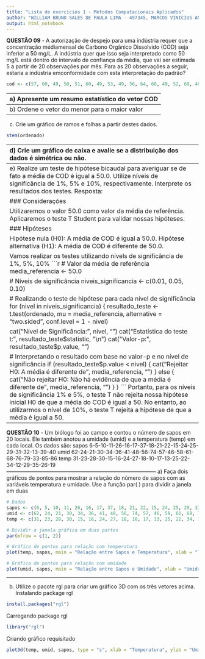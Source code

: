 ```yaml
---
title: "Lista de exercícios 1 - Métodos Computacionais Aplicados"
author: "WILLIAM BRUNO SALES DE PAULA LIMA - 497345, MARCOS VINICIUS ANDRADE DE SOUSA - 496788"
output: html_notebook
---
```


**QUESTÃO 09** - A autorização de despejo para uma indústria requer que a concentração médiamensal de Carbono Orgânico Dissolvido (COD) seja inferior a 50 mg/L. A indústria quer que isso seja interpretado como 50 mg/L está dentro do intervalo de confiança da média, que vai ser estimada 5 a partir de 20 observações por mês. Para as 20 observações a seguir, estaria a indústria emconformidade com esta interpretação do padrão?
```r
cod <- c(57, 60, 49, 50, 51, 60, 49, 53, 49, 56, 64, 60, 49, 52, 69, 40, 44, 38, 53, 66)
```
------------------------------------------------------------------------------------
a) Apresente um resumo estatístico do vetor COD
```r
summary(cod)
```
Utilizando a função *summary*, podemos observar o valor mínimo, valor do primeiro quantil, mediana, média, valor do terceiro quantil e valor máximo, respectivamente.
------------------------------------------------------------------------------------
b) Ordene o vetor do menor para o maior valor
```r
ordenado <- sort(cod)
print(ordenado)
```
------------------------------------------------------------------------------------
c) Crie um gráfico de ramos e folhas a partir destes dados.
```r
stem(ordenado)
```
------------------------------------------------------------------------------------
d) Crie um gráfico de caixa e avalie se a distribuição dos dados é simétrica ou não.
```r
boxplot(ordenado, main="Boxplot de dados")
```
Resposta: Não é uma distribuição simétrica, pois percebemos que o traço mais escuro, que representa a mediana, e os dados estão mais concentrados após a mediana dos mesmos. Portanto, não é uma distribuição simétrica.
------------------------------------------------------------------------------------
e) Realize um teste de hipótese bicaudal para averiguar se de fato a média de COD é igual a 50.0. Utilize níveis de significância de 1%, 5% e 10%, respectivamente. Interprete os resultados dos testes.
Resposta: 

### Considerações

Utilizaremos o valor 50.0 como valor da média de referência. Aplicaremos o teste T Student para validar nossas hipóteses.

### Hipóteses

Hipótese nula (H0): A média de COD é igual a 50.0.
Hipótese alternativa (H1): A média de COD é diferente de 50.0.

Vamos realizar os testes utilizando nívels de significância de 1%, 5%, 10%
```r
# Valor da média de referência
media_referencia <- 50.0

# Níveis de significância
niveis_significancia <- c(0.01, 0.05, 0.10)

# Realizando o teste de hipótese para cada nível de significância
for (nivel in niveis_significancia) {
  resultado_teste <- t.test(ordenado, mu = media_referencia, alternative = "two.sided", conf.level = 1 - nivel)
  
  cat("Nível de Significância:", nivel, "\n")
  cat("Estatística do teste t:", resultado_teste$statistic, "\n")
  cat("Valor-p:", resultado_teste$p.value, "\n")
  
  # Interpretando o resultado com base no valor-p e no nível de significância
  if (resultado_teste$p.value < nivel) {
    cat("Rejeitar H0: A média é diferente de", media_referencia, "\n\n")
  } else {
    cat("Não rejeitar H0: Não há evidência de que a média é diferente de", media_referencia, "\n\n")
  }
}
```
Portanto, para os níveis de significância 1% e 5%, o teste T não rejeita nossa hipótese inicial H0 de que a média do COD é igual a 50. No entanto, ao utilizarmos o nível de 10%, o teste T rejeita a hipótese de que a média é igual a 50.
------------------------------------------------------------------------------------
**QUESTÃO 10** - Um biólogo foi ao campo e contou o número de sapos em 20 locais. Ele também anotou a umidade (umid) e a temperatura (temp) em cada local. 
Os dados são:
sapos 6-5-10-11-26-16-17-37-18-21-22-15-24-25-29-31-32-13-39-40 
umid 62-24-21-30-34-36-41-48-56-74-57-46-58-61-68-76-79-33-85-86 
temp 31-23-28-30-15-16-24-27-18-10-17-13-25-22-34-12-29-35-26-19
------------------------------------------------------------------------------------
a) Faça dois gráficos de pontos para mostrar a relação do número de sapos com as variáveis temperatura e umidade. Use a função par( ) para dividir a janela em duas
```r
# Dados
sapos <- c(6, 5, 10, 11, 26, 16, 17, 37, 18, 21, 22, 15, 24, 25, 29, 31, 32, 13, 39, 40)
umid <- c(62, 24, 21, 30, 34, 36, 41, 48, 56, 74, 57, 46, 58, 61, 68, 76, 79, 33, 85, 86)
temp <- c(31, 23, 28, 30, 15, 16, 24, 27, 18, 10, 17, 13, 25, 22, 34, 12, 29, 35, 26, 19)

# Dividir a janela gráfica em duas partes
par(mfrow = c(1, 2))

# Gráfico de pontos para relação com temperatura
plot(temp, sapos, main = "Relação entre Sapos e Temperatura", xlab = "Temperatura", ylab = "Número de Sapos")

# Gráfico de pontos para relação com umidade
plot(umid, sapos, main = "Relação entre Sapos e Umidade", xlab = "Umidade", ylab = "Número de Sapos")
```
------------------------------------------------------------------------------------
b) Utilize o pacote rgl para criar um gráfico 3D com os três vetores acima.
Instalando package rgl
```r
install.packages("rgl")
```
Carregando package rgl
```r
library("rgl")
```
Criando gráfico requisitado
```r
plot3d(temp, umid, sapos, type = "s", xlab = "Temperatura", ylab = "Umidade", zlab = "Número de Sapos", col = "blue")
```

